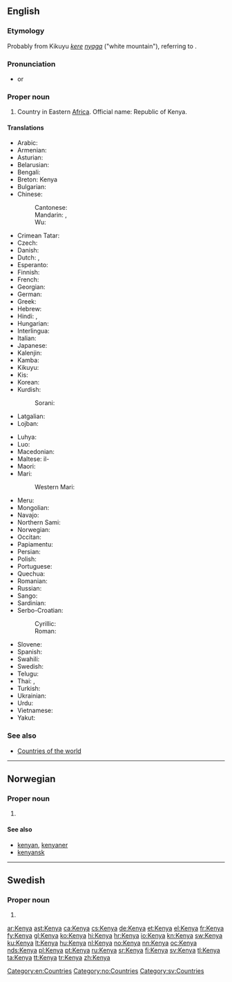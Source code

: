 ==English==
{{wikipedia}}

===Etymology===
Probably from Kikuyu ''[[kere]] [[nyaga]]'' ("white mountain"), referring to {{w|Mount Kenya}}.

===Pronunciation===
* {{IPA|/ˈkɛnjə/|lang=en}} or {{IPA|/ˈkiːnjə/|lang=en}}

===Proper noun===
{{en-proper noun}}

# Country in Eastern [[Africa]]. Official name: Republic of Kenya.

====Translations====
{{trans-top|country in Eastern Africa}}
* Arabic: {{t-|ar|كينيا|f|tr=kiinya}}
* Armenian: {{t-|hy|Քենիա|tr=K'enia}}
* Asturian: {{t-|ast|Keña|f}}
* Belarusian: {{t-|be|Кенія|f|tr=Kénija}}
* Bengali: {{t-|bn|কেনিয়া|sc=Beng}}
* Breton: Kenya
* Bulgarian: {{t-|bg|Кения|f|tr=Kénija}}
* Chinese:
*: Cantonese: {{tø|yue|肯雅|sc=Hani}}
*: Mandarin: {{t-|cmn|肯尼亞|sc=Hani}},  {{t-|cmn|肯尼亚|tr=Kěnníyà|sc=Hani}}
*: Wu: {{tø|wuu|肯尼亚|sc=Hani}}
* Crimean Tatar: {{tø|crh|Keniya}}
* Czech: {{t+|cs|Keňa|f}}
* Danish: {{t-|da|Kenya}}
* Dutch: {{t+|nl|Kenia}}, {{t+|nl|Kenya}}
* Esperanto: {{t-|eo|Kenjo}}
* Finnish: {{t+|fi|Kenia}}
* French: {{t+|fr|Kenya}}
* Georgian: {{t-|ka|კენია|sc=Geor}}
* German: {{t+|de|Kenia}}
* Greek: {{t-|el|Κένυα|f|tr=Kénya}}
* Hebrew: {{t-|he|קניה|f|tr=kenya}}
* Hindi: {{t+|hi|कीनिया|tr=kīniyā}}, {{t-|hi|केन्या|tr=kēn'yā}}
* Hungarian: {{t+|hu|Kenya}}
* Interlingua: {{t-|ia|Kenya}}
* Italian: {{t-|it|Kenya}}
* Japanese: {{t+|ja|ケニア|tr=Kenia}}
* Kalenjin: {{tø|kln|Kenya}}
* Kamba: {{tø|kam|Kenya}}
* Kikuyu: {{tø|ki|Kenya}}
* Kis: {{tø|kis|Kenya}}
* Korean: {{t+|ko|케냐|tr=Kenya|sc=Hang}}
* Kurdish:
*: Sorani: {{t|ku|کینیا|sc=ku-Arab}}
* Latgalian: {{tø|ltg|Keneja}}
* Lojban: {{t|jbo|kenias}}
{{trans-mid}}
* Luhya: {{tø|luy|Kenya}}
* Luo: {{tø|luo|Kenya}}
* Macedonian: {{t+|mk|Кенија|f|tr=Kénija}}
* Maltese: il-{{t-|mt|Kenja}}
* Maori: {{t|mi|Kēnia}}
* Mari:
*: Western Mari: {{tø|mrj|Кени}}
* Meru: {{tø|mer|Kenya}}
* Mongolian: {{t-|mn|Кени|tr=Kéni|sc=Cyrl}}
* Navajo: {{tø|nv|Kénya}}
* Northern Sami: {{tø|se|Kenia}}
* Norwegian: {{t+|no|Kenya}}
* Occitan: {{t+|oc|Kenya|m}}
* Papiamentu: {{tø|pap|Kenia}}
* Persian: {{t-|fa|کنیا}}
* Polish: {{t+|pl|Kenia|f}}
* Portuguese: {{t+|pt|Quénia|f}}
* Quechua: {{t|qu|Kinya}}
* Romanian: {{t-|ro|Kenya|f}}
* Russian: {{t+|ru|Кения|f|tr=Kénija}}
* Sango: {{t|sg|Kenyäa}}
* Sardinian: {{t|sc|Kènya}}
* Serbo-Croatian:
*: Cyrillic: {{t-|sh|Кенија|f|sc=Cyrl}}
*: Roman: {{t-|sh|Kenija|f}}
* Slovene: {{t+|sl|Kenija|f}}
* Spanish: {{t+|es|Kenia|f}}
* Swahili: {{t+|sw|kenya}}
* Swedish: {{t+|sv|Kenya}}
* Telugu: {{t+|te|కెన్యా}}
* Thai: {{t+|th|เคนยา}}, {{t-|th|ประเทศเคนยา}}
* Turkish: {{t+|tr|Kenya}}
* Ukrainian: {{t+|uk|Кенія|f|tr=Kénija}}
* Urdu: {{t-|ur|کینیا|tr=kīniyā}}
* Vietnamese: {{t-|vi|Kenya}}
* Yakut: {{tø|sah|Кения|sc=Cyrl}}
{{trans-bottom}}

===See also===
* [[Appendix:Countries of the world|Countries of the world]]

[[Category:en:Countries]]

----

==Norwegian==

===Proper noun===
{{head|no|proper noun}}

# {{l|en|Kenya}}

====See also====
* [[kenyan]], [[kenyaner]]
* [[kenyansk]]

[[Category:no:Countries]]

----

==Swedish==

===Proper noun===
{{head|sv|proper noun}}

# {{l|en|Kenya}}

[[Category:sv:Countries]]

[[ar:Kenya]]
[[ast:Kenya]]
[[ca:Kenya]]
[[cs:Kenya]]
[[de:Kenya]]
[[et:Kenya]]
[[el:Kenya]]
[[fr:Kenya]]
[[fy:Kenya]]
[[gl:Kenya]]
[[ko:Kenya]]
[[hi:Kenya]]
[[hr:Kenya]]
[[io:Kenya]]
[[kn:Kenya]]
[[sw:Kenya]]
[[ku:Kenya]]
[[lt:Kenya]]
[[hu:Kenya]]
[[nl:Kenya]]
[[no:Kenya]]
[[nn:Kenya]]
[[oc:Kenya]]
[[nds:Kenya]]
[[pl:Kenya]]
[[pt:Kenya]]
[[ru:Kenya]]
[[sr:Kenya]]
[[fi:Kenya]]
[[sv:Kenya]]
[[tl:Kenya]]
[[ta:Kenya]]
[[tt:Kenya]]
[[tr:Kenya]]
[[zh:Kenya]]